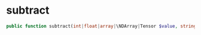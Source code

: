 # subtract

```php
public function subtract(int|float|array|\NDArray|Tensor $value, string $name = ''): Tensor
```